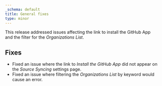 ```yaml
---
_schema: default
title: General fixes
type: minor
---
```

This release addressed issues affecting the link to install the GitHub App and the filter for the *Organizations List*.

## Fixes

* Fixed an issue where the link to *Install the GitHub App* did not appear on the *Source Syncing* settings page.
* Fixed an issue where filtering the *Organizations List* by keyword would cause an error.